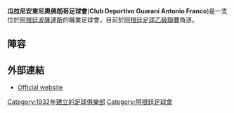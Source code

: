 {{Infobox football club
| clubname = 瓜拉尼安東尼奧佛朗哥足球會
| image = [[File:Escudo_del_Club_Guarani_Antonio_Franco.svg|110px]]
| fullname = Club Deportivo Guaraní Antonio Franco
| nickname = ''Franja''
| founded = {{Start date and years ago|df=yes|1932|6|12}}
| ground = [[阿根廷|阿根廷]][[波薩達斯|波薩達斯]]Estadio Clemente de Oliveira
| capacity = 12,000
| chairman = César Decamilli
| manager = [[José_Maria_Bianco|José Maria Bianco]]
| league =  [[阿根廷足球乙級聯賽|阿根廷足球乙級聯賽]]
| season   = 2015
| position = 17°
|pattern_la1=_arsenal1112h|pattern_b1=_gaf2014h|pattern_ra1=_arsenal1112h|pattern_sh1=|pattern_so1=|leftarm1=FFFFFF|body1=FFFFFF|rightarm1=FFFFFF|shorts1=FFFFFF|socks1=FFFFFF
|pattern_la2=_stripe_cut_white|pattern_b2=_gaf2014a|pattern_ra2=_stripe_cut_white|pattern_sh2=|pattern_so2=|leftarm2=000066|body2=000066|rightarm2=000066|shorts2=000066|socks2=000066
|pattern_la3=_gaf2014t|pattern_b3=_gaf2014t|pattern_ra3=_gaf2014t|pattern_sh3=|pattern_so3=|leftarm3=000000|body3=000000|rightarm3=000000|shorts3=ff0000|socks3=ff0000
}}

'''瓜拉尼安東尼奧佛朗哥足球會'''('''Club Deportivo Guaraní Antonio Franco''')是一支位於[[阿根廷|阿根廷]][[波薩達斯|波薩達斯]]的職業足球會，目前於[[阿根廷足球乙級聯賽|阿根廷足球乙級聯賽]]角逐。

==陣容==
{{Fs start}}
{{Fs player|nat=Argentina|name=[[Alejandro_Medina|Alejandro Medina]]|pos=GK}}
{{Fs player|nat=Argentina|name=[[Facundo_Vera|Facundo Vera]]|pos=GK}}
{{Fs player|nat=Argentina|name=[[Lautaro_Formica|Lautaro Formica]]|pos=DF}}
{{Fs player|nat=Argentina|name=[[Cristian_Godoy|Cristian Godoy]]|pos=DF}}
{{Fs player|nat=Argentina|name=[[Erik_Jerez|Erik Jerez]]|pos=DF}}
{{Fs player|nat=Argentina|name=[[Damián_Leyes|Cristian Leyes]]|pos=DF}}
{{Fs player|nat=Argentina|name=[[Brian_Lopez|Brian Lopez]]|pos=DF}}
{{Fs player|nat=Argentina|name=[[Eros_Medaglia|Eros Medaglia]]|pos=DF}}
{{Fs player|nat=Colombia|name=[[Josimar_Mosquera|Josimar Mosquera]]|pos=DF}}
{{Fs player|nat=Argentina|name=[[Alan_Vester|Alan Vester]]|pos=DF}}
{{Fs player|nat=Argentina|name=[[Rodrigo_Bareiro|Rodrigo Bareiro]]|pos=MF}}
{{Fs player|nat=Argentina|name=[[Cristian_Barinaga|Cristian Barinaga]]|pos=MF}}
{{Fs player|nat=Argentina|name=[[Sebastian_Battaglia|Sebastian Battaglia]]|pos=MF}}
{{Fs player|nat=Argentina|name=[[Leandro_Benitez|Leandro Benitez]]|pos=MF}}
{{Fs mid}}
{{Fs player|nat=Argentina|name=[[Enzo_Bruno|Enzo Bruno]]|pos=MF}}
{{Fs player|nat=Argentina|name=[[Dario_Cardozo|Dario Cardozo]]|pos=MF}}
{{Fs player|nat=Argentina|name=[[Ezequiel_Ceballos|Ezequiel Ceballos]]|pos=MF}}
{{Fs player|nat=Argentina|name=[[Elian_Kopp|Elian Kopp]]|pos=MF}}
{{Fs player|nat=Argentina|name=[[Exequiel_Narese|Exequiel Narese]]|pos=MF}}
{{Fs player|nat=Argentina|name=[[Sergio_Sagarzazu|Sergio Sagarzazu]]|pos=MF}}
{{Fs player|nat=Argentina|name=[[Osvaldo_Young|Osvaldo Young]]|pos=MF}}
{{Fs player|nat=Argentina|name=[[Milton_Zarate|Milton Zarate]]|pos=MF}}
{{Fs player|nat=Argentina|name=[[Maximiliano_Zbrun|Maximiliano Zbrun]]|pos=MF}}
{{Fs player|nat=Argentina|name=[[Mauro_Gomez|Mauro Gomez]]|pos=FW}}
{{Fs player|nat=Argentina|name=[[Luciano_Leguizamón|Luciano Leguizamón]]|pos=FW}}
{{Fs player|nat=Argentina|name=[[Pablo_Ostrowski|Pablo Ostrowski]]|pos=FW}}
{{Fs player|nat=Argentina|name=[[Jorge_Piñero_Da_Silva|Jorge Piñero Da Silva]]|pos=FW}}
{{Fs end}}

==外部連結==
*[https://web.archive.org/web/20140729193302/http://www.clubguaraniaf.com.ar/2008/ Official website]

[[Category:1932年建立的足球俱樂部|Category:1932年建立的足球俱樂部]]
[[Category:阿根廷足球會|Category:阿根廷足球會]]